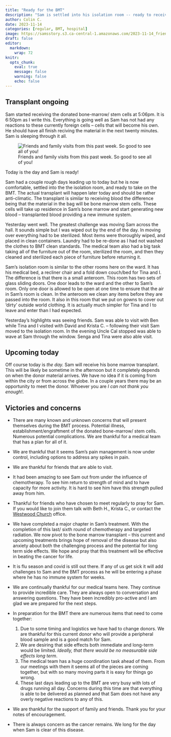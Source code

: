 ```yaml
---
title: "Ready for the BMT"
description: "Sam is settled into his isolation room -- ready to receive the bmt transplant."
author: Colin C.
date: 2023-11-14
categories: [regular, BMT, hospital]
image: https://samsstory.s3.ca-central-1.amazonaws.com/2023-11-14_friends-this-week.jpg
draft: false
editor: 
  markdown: 
    wrap: 72
knitr: 
  opts_chunk: 
    eval: true
    message: false
    warning: false
    echo: false
---
```


::: callout-important
## Transplant ongoing

Sam started receiving the donated bone-marrow/ stem cells at 5:06pm. It
is 6:50pm as I write this. Everything is going well as Sam has not had
any reactions to these currently foreign cells -- cells that will become
his own. He should have all finish reciving the material in the next
twenty minutes. Sam is sleeping through it all.
:::

![Friends and family visits from this past week. So good to see all of
you!](https://samsstory.s3.ca-central-1.amazonaws.com/2023-11-14_friends-this-week.jpg)

Today is the day and Sam is ready!

Sam had a couple rough days leading up to today but he is now
comfortable, settled into the the isolation room, and ready to take on
the BMT. The actual transplant will happen later today and should be
rather anti-climatic. The transplant is similar to receiving blood the
difference being that the material in the bag will be bone marrow stem
cells. These cells will take up residence in Sam's bone marrow and start
generating new blood – transplanted blood providing a new immune system.

Yesterday went well. The greatest challenge was moving Sam across the
hall. It sounds simple but I was wiped out by the end of the day. In
moving over everything had to be sterilized. Most items were thoroughly
wiped, and placed in clean containers. Laundry had to be re-done as I
had not washed the clothes to BMT clean standards. The medical team also
had a big task taking all of the furniture out of the room, sterilized
the room, and then they cleaned and sterilized each piece of furniture
before returning it.

Sam's isolation room is similar to the other rooms here on the ward. It
has his medical bed, a recliner chair and a fold down couch/bed for Tina
and I. The difference is that there is a small anteroom. This room has
two sets of glass sliding doors. One door leads to the ward and the
other to Sam's room. Only one door is allowed to be open at one time to
ensure that the air in Sam's room is clean. In the anteroom we clean any
items before they are passed into the room. It also in this room that we
put on gowns to cover out 'dirty' outside world clothing. It is actually
much simpler for Tina and I to leave and enter than I had expected.

Yesterday's highlights was seeing friends. Sam was able to visit with
Ben while Tina and I visited with David and Krista C. – following their
visit Sam moved to the isolation room. In the evening Uncle Cal stopped
was able to wave at Sam through the window. Senga and Tina were also
able visit.

## Upcoming today

Off course today is *the day.* Sam will receive his bone marrow
transplant. This will be likely be sometime in the afternoon but it
completely depends on when the donor material arrives. We have no idea
if it is coming from within the city or from across the globe. In a
couple years there may be an opportunity to meet the donor. Whoever you
are *I can not thank you enough*!.

## Victories and concerns

-   There are many known and unknown concerns that will present
    themselves during the BMT process. Potential illness,
    establishment/engraftment of the donated bone-marrow/ stem cells.
    Numerous potential complications. We are thankful for a medical team
    that has a plan for all of it.

-   We are thankful that it seems Sam's pain management is now under
    control, including options to address any spikes in pain.

-   We are thankful for friends that are able to visit.

-   It had been amazing to see Sam out from under the influence of
    chemotherapy. To see him return to strength of mind and to have
    capacity for more activity. It is hard to see him have this strength
    pulled away from him.

-   Thankful for friends who have chosen to meet regularly to pray for
    Sam. If you would like to join them talk with Beth H., Krista C., or
    contact the [Westwood Church](https://westwoodchurch.bc.ca) office.

-   We have completed a major chapter in Sam's treatment. With the
    completion of this last/ sixth round of chemotherapy and targeted
    radiation. We now pivot to the bone marrow transplant -- this
    current and upcoming treatments brings hope of removal of the
    disease but also anxiety about both the challenging process and the
    potential for long term side effects. We hope and pray that this
    treatment will be effective in beating the cancer for life.

-   It is flu season and covid is still out there. If any of us get sick
    it will add challenges to Sam and the BMT process as he will be
    entering a phase where he has no immune system for weeks.

-   We are continually thankful for our medical teams here. They
    continue to provide incredible care. They are always open to
    conversation and answering questions. They have been incredibly
    pro-active and I am glad we are prepared for the next steps.

-   In preparation for the BMT there are numerous items that need to
    come together:

    1.  Due to some timing and logistics we have had to change donors.
        We are thankful for this current donor who will provide a
        peripheral blood sample and is a good match for Sam.
    2.  We are desiring that side effects both immediate and long-term
        would be limited. *Ideally, that there would be no measurable
        side effects long term*.
    3.  The medical team has a huge coordination task ahead of them.
        From our meetings with them it seems all of the pieces are
        coming together, but with so many moving parts it is easy for
        things go wrong.
    4.  These last days leading up to the BMT are very busy with lots of
        drugs running all day. Concerns during this time are that
        everything is able to be delivered as planned and that Sam does
        not have any overly negative reactions to any of this.

-   We are thankful for the support of family and friends. Thank you for
    your notes of encouragement.

-   There is always concern as the cancer remains. We long for the day
    when Sam is clear of this disease.